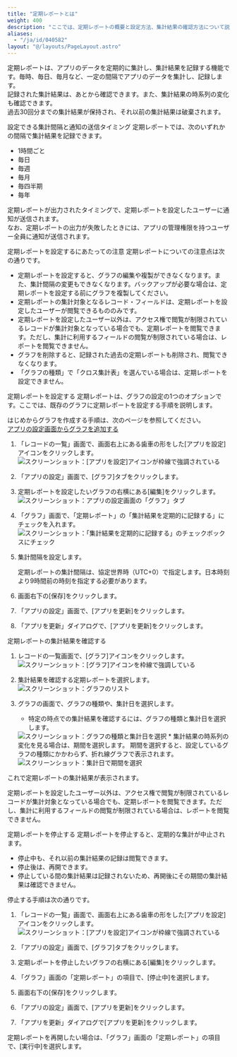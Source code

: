 ```yaml
---
title: "定期レポートとは"
weight: 400
description: "ここでは、定期レポートの概要と設定方法、集計結果の確認方法について説明しています。"
aliases:
  - "/ja/id/040582"
layout: "@/layouts/PageLayout.astro"
---
```




定期レポートは、アプリのデータを定期的に集計し、集計結果を記録する機能です。毎時、毎日、毎月など、一定の間隔でアプリのデータを集計し、記録します。  
記録された集計結果は、あとから確認できます。また、集計結果の時系列の変化も確認できます。  
過去30回分までの集計結果が保持され、それ以前の集計結果は破棄されます。

<Heading id="report_periodic_report_10">設定できる集計間隔と通知の送信タイミング</Heading>
定期レポートでは、次のいずれかの間隔で集計結果を記録できます。

* 1時間ごと
* 毎日
* 毎週
* 毎月
* 毎四半期
* 毎年

定期レポートが出力されたタイミングで、定期レポートを設定したユーザーに通知が送信されます。  
なお、定期レポートの出力が失敗したときには、アプリの管理権限を持つユーザー全員に通知が送信されます。

<Heading id="report_periodic_report_20">定期レポートを設定するにあたっての注意</Heading>
定期レポートについての注意点は次の通りです。

* 定期レポートを設定すると、グラフの編集や複製ができなくなります。また、集計間隔の変更もできなくなります。バックアップが必要な場合は、定期レポートを設定する前にグラフを複製してください。
* 定期レポートの集計対象となるレコード・フィールドは、定期レポートを設定したユーザーが閲覧できるもののみです。
* 定期レポートを設定したユーザー以外は、アクセス権で閲覧が制限されているレコードが集計対象となっている場合でも、定期レポートを閲覧できます。ただし、集計に利用するフィールドの閲覧が制限されている場合は、レポートを閲覧できません。
* グラフを削除すると、記録された過去の定期レポートも削除され、閲覧できなくなります。
* 「グラフの種類」で「クロス集計表」を選んでいる場合は、定期レポートを設定できません。

<Heading id="report_periodic_report_30">定期レポートを設定する</Heading>
定期レポートは、グラフの設定の1つのオプションです。ここでは、既存のグラフに定期レポートを設定する手順を説明します。

<Note>

はじめからグラフを作成する手順は、次のページを参照してください。  
[アプリの設定画面からグラフを追加する](/k/ja/id/040586.html)


</Note>

1. 「レコードの一覧」画面で、画面右上にある歯車の形をした[アプリを設定]アイコンをクリックします。  
   <Img src="/k/kintone/img/settings_new_icon.png" alt="スクリーンショット：[アプリを設定]アイコンが枠線で強調されている" />

1. 「アプリの設定」画面で、[グラフ]タブをクリックします。

1. 定期レポートを設定したいグラフの右横にある[編集]をクリックします。  
   <Img src="/k/kintone/img-ja/periodic_report_01.png" alt="スクリーンショット：アプリの設定画面の「グラフ」タブ" />

1. 「グラフ」画面で、「定期レポート」の「集計結果を定期的に記録する」にチェックを入れます。  
   <Img src="/k/kintone/img-ja/periodic_report_02.png" alt="スクリーンショット：「集計結果を定期的に記録する」のチェックボックスにチェック" />

1. 集計間隔を設定します。

   <Note>

   定期レポートの集計間隔は、協定世界時（UTC+0）で指定します。日本時刻より9時間前の時刻を指定する必要があります。

   
   </Note>

1. 画面右下の[保存]をクリックします。

1. 「アプリの設定」画面で、[アプリを更新]をクリックします。

1. 「アプリを更新」ダイアログで、[アプリを更新]をクリックします。

<Heading id="report_periodic_report_40">定期レポートの集計結果を確認する</Heading>
1. レコードの一覧画面で、[グラフ]アイコンをクリックします。  
   <Img src="/k/kintone/img-ja/set_report_04.png" alt="スクリーンショット：[グラフ]アイコンを枠線で強調している" />

1. 集計結果を確認する定期レポートを選択します。  
   <Img src="/k/kintone/img-ja/periodic_report_img1.png" alt="スクリーンショット：グラフのリスト" />

1. グラフの画面で、グラフの種類や、集計日を選択します。
    * 特定の時点での集計結果を確認するには、グラフの種類と集計日を選択します。
     <Img src="/k/kintone/img-ja/periodic_report_img2_1.png" alt="スクリーンショット：グラフの種類と集計日を選択" />
    * 集計結果の時系列の変化を見る場合は、期間を選択します。  
     期間を選択すると、設定しているグラフの種類にかかわらず、折れ線グラフで表示されます。
     <Img src="/k/kintone/img-ja/periodic_report_img3_1.png" alt="スクリーンショット：集計日で期間を選択" />

これで定期レポートの集計結果が表示されます。

<Note>

定期レポートを設定したユーザー以外は、アクセス権で閲覧が制限されているレコードが集計対象となっている場合でも、定期レポートを閲覧できます。ただし、集計に利用するフィールドの閲覧が制限されている場合は、レポートを閲覧できません。


</Note>

<Heading id="report_periodic_report_50">定期レポートを停止する</Heading>
定期レポートを停止すると、定期的な集計が中止されます。

* 停止中も、それ以前の集計結果の記録は閲覧できます。
* 停止後は、再開できます。
* 停止している間の集計結果は記録されないため、再開後にその期間の集計結果は確認できません。

停止する手順は次の通りです。

1. 「レコードの一覧」画面で、画面右上にある歯車の形をした[アプリを設定]アイコンをクリックします。  
   <Img src="/k/kintone/img/settings_new_icon.png" alt="スクリーンショット：[アプリを設定]アイコンが枠線で強調されている" />

1. 「アプリの設定」画面で、[グラフ]タブをクリックします。

1. 定期レポートを停止したいグラフの右横にある[編集]をクリックします。

1. 「グラフ」画面の「定期レポート」の項目で、[停止中]を選択します。

1. 画面右下の[保存]をクリックします。

1. 「アプリの設定」画面で、[アプリを更新]をクリックします。

1. 「アプリを更新」ダイアログで[アプリを更新]をクリックします。

定期レポートを再開したい場合は、「グラフ」画面の「定期レポート」の項目で、[実行中]を選択します。
